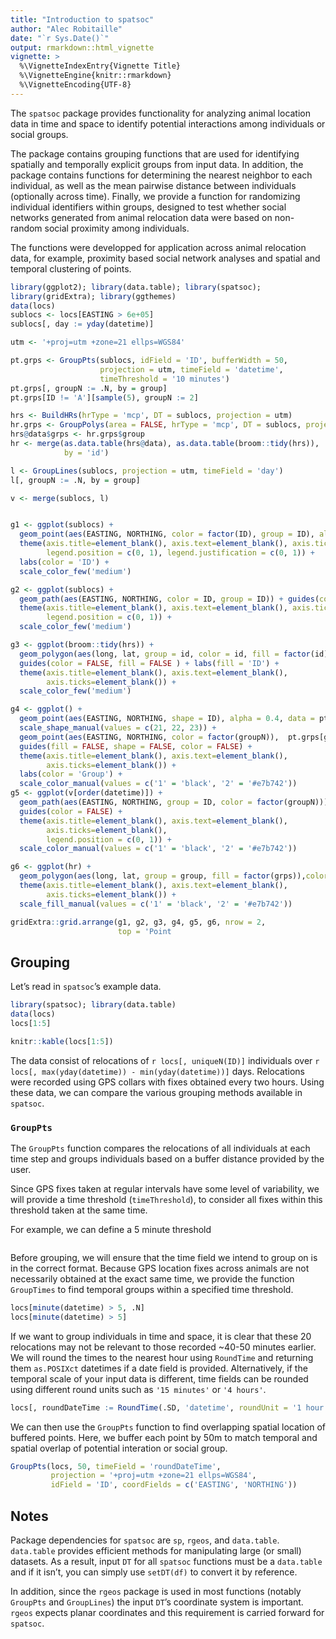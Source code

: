```yaml
---
title: "Introduction to spatsoc"
author: "Alec Robitaille"
date: "`r Sys.Date()`"
output: rmarkdown::html_vignette
vignette: >
  %\VignetteIndexEntry{Vignette Title}
  %\VignetteEngine{knitr::rmarkdown}
  %\VignetteEncoding{UTF-8}
---
```



The `spatsoc` package provides functionality for analyzing animal location data in time and space to identify potential interactions among individuals or social groups. 

The package contains grouping functions that are used for identifying spatially and temporally explicit groups from input data. In addition, the package contains functions for determining the nearest neighbor to each individual, as well as the mean pairwise distance between individuals (optionally across time). Finally, we provide a function for randomizing individual identifiers within groups, designed to test whether social networks generated from animal relocation data were based on non-random social proximity among individuals.

The functions were developped for application across animal relocation data, for example, proximity based social network analyses and spatial and temporal clustering of points. 

```r
library(ggplot2); library(data.table); library(spatsoc); 
library(gridExtra); library(ggthemes)
data(locs)
sublocs <- locs[EASTING > 6e+05]
sublocs[, day := yday(datetime)]

utm <- '+proj=utm +zone=21 ellps=WGS84'

pt.grps <- GroupPts(sublocs, idField = 'ID', bufferWidth = 50, 
                    projection = utm, timeField = 'datetime', 
                    timeThreshold = '10 minutes')
pt.grps[, groupN := .N, by = group]
pt.grps[ID != 'A'][sample(5), groupN := 2]

hrs <- BuildHRs(hrType = 'mcp', DT = sublocs, projection = utm)
hr.grps <- GroupPolys(area = FALSE, hrType = 'mcp', DT = sublocs, projection = utm)
hrs@data$grps <- hr.grps$group
hr <- merge(as.data.table(hrs@data), as.data.table(broom::tidy(hrs)),
            by = 'id')

l <- GroupLines(sublocs, projection = utm, timeField = 'day')
l[, groupN := .N, by = group]

v <- merge(sublocs, l)


g1 <- ggplot(sublocs) + 
  geom_point(aes(EASTING, NORTHING, color = factor(ID), group = ID), alpha = 0.5) + 
  theme(axis.title=element_blank(), axis.text=element_blank(), axis.ticks=element_blank(), 
        legend.position = c(0, 1), legend.justification = c(0, 1)) + 
  labs(color = 'ID') + 
  scale_color_few('medium')

g2 <- ggplot(sublocs) + 
  geom_path(aes(EASTING, NORTHING, color = ID, group = ID)) + guides(color = FALSE) +
  theme(axis.title=element_blank(), axis.text=element_blank(), axis.ticks=element_blank(), 
        legend.position = c(0, 1)) + 
  scale_color_few('medium')

g3 <- ggplot(broom::tidy(hrs)) + 
  geom_polygon(aes(long, lat, group = id, color = id, fill = factor(id)), alpha = 0.4) + 
  guides(color = FALSE, fill = FALSE ) + labs(fill = 'ID') + 
  theme(axis.title=element_blank(), axis.text=element_blank(), 
        axis.ticks=element_blank()) + 
  scale_color_few('medium')

g4 <- ggplot() + 
  geom_point(aes(EASTING, NORTHING, shape = ID), alpha = 0.4, data = pt.grps) + 
  scale_shape_manual(values = c(21, 22, 23)) + 
  geom_point(aes(EASTING, NORTHING, color = factor(groupN)),  pt.grps[groupN > 1]) + 
  guides(fill = FALSE, shape = FALSE, color = FALSE) + 
  theme(axis.title=element_blank(), axis.text=element_blank(), 
        axis.ticks=element_blank()) + 
  labs(color = 'Group') + 
  scale_color_manual(values = c('1' = 'black', '2' = '#e7b742'))
g5 <- ggplot(v[order(datetime)]) + 
  geom_path(aes(EASTING, NORTHING, group = ID, color = factor(groupN))) +
  guides(color = FALSE) +
  theme(axis.title=element_blank(), axis.text=element_blank(), 
        axis.ticks=element_blank(),
        legend.position = c(0, 1)) + 
  scale_color_manual(values = c('1' = 'black', '2' = '#e7b742'))

g6 <- ggplot(hr) + 
  geom_polygon(aes(long, lat, group = group, fill = factor(grps)),color = 'grey') + labs(fill = 'Group', color = 'ID')  + guides(fill = FALSE, color = FALSE) + 
  theme(axis.title=element_blank(), axis.text=element_blank(), 
        axis.ticks=element_blank()) + 
  scale_fill_manual(values = c('1' = 'black', '2' = '#e7b742'))

gridExtra::grid.arrange(g1, g2, g3, g4, g5, g6, nrow = 2, 
                        top = 'Point                                                       Line                                                       Polygon')

```


<!-- ## Functions -->
<!-- * Grouping  -->
<!--     * `GroupPts`   -->
<!--     * `GroupLines`   -->
<!--     * `GroupHRs` / `GroupPolys`  -->
<!--     * `GroupClusters`  -->
<!--     * `CalcCentroids` -->
<!--     * `GroupTime` -->

<!-- * Mean pairwise distance -->
<!--     * `PairwiseDist` -->

<!-- * Nearest neighbor -->
<!--     * `Nearest` -->

<!-- * Randomization of IDs within groups -->
<!--     * `Randomizations` -->

<!-- * Helper functions -->
<!--     * `BuildPts` -->
<!--     * `BuildLines` -->
<!--     * `BuildHRs` -->
<!--     * `BuildClusters` -->

## Grouping
Let's read in `spatsoc`'s example data.

```r
library(spatsoc); library(data.table)
data(locs)
locs[1:5]
```
```r
knitr::kable(locs[1:5])
```

<!-- note this input/example data is just for now.. -->
The data consist of relocations of `r locs[, uniqueN(ID)]` individuals over `r locs[, max(yday(datetime)) - min(yday(datetime))]` days. Relocations were recorded using GPS collars with fixes obtained every two hours. Using these data, we can compare the various grouping methods available in `spatsoc`.

### `GroupPts`
The `GroupPts` function compares the relocations of all individuals at each time step and groups individuals based on a buffer distance provided by the user. 

Since GPS fixes taken at regular intervals have some level of variability, we will provide a time threshold (`timeThreshold`), to consider all fixes within this threshold taken at the same time. 

For example, we can define a 5 minute threshold

```r


```

Before grouping, we will ensure that the time field we intend to group on is in the correct format. Because GPS location fixes across animals are not 
necessarily obtained at the exact same time, we provide the function `GroupTimes` to find temporal groups within a specified time threshold. 

<!-- all below needs updating since GroupTimes replaces RoundTime -->

```r
locs[minute(datetime) > 5, .N]
locs[minute(datetime) > 5]
```

If we want to group individuals in time and space, it is clear that these 20 relocations may not be relevant to those recorded ~40-50 minutes earlier. We will round the times to the nearest hour using `RoundTime` and returning them `as.POSIXct` datetimes if a date field is provided. Alternatively, if the temporal scale of your input data is different, time fields can be rounded using different round units such as `'15 minutes'` or `'4 hours'`. <!-- for example this time -->

```r
locs[, roundDateTime := RoundTime(.SD, 'datetime', roundUnit = '1 hour', dateField = 'datetime')]
```

<!-- Finally, the data preparation is complete by using the grouppts to call helper function
above roundtime to group times to on nearest hour-->

We can then use the `GroupPts` function to find overlapping spatial location of buffered points. Here, we buffer each point by 50m to match temporal and spatial overlap of potential interation or social group.  

```r
GroupPts(locs, 50, timeField = 'roundDateTime', 
         projection = '+proj=utm +zone=21 ellps=WGS84', 
         idField = 'ID', coordFields = c('EASTING', 'NORTHING'))

```


<!---
The basic methodology is as follows:

1. Group locations by overlapping or matching time. 
1. Group locations 
1. *Optionally* round time fields.
-->
## Notes
Package dependencies for `spatsoc` are <!-- list all and note details --> `sp`, `rgeos`, and `data.table`. `data.table` provides efficient methods for manipulating large (or small) datasets. As a result, input `DT` for all `spatsoc` functions must be a `data.table` and if it isn't, you can simply use `setDT(df)` to convert it by reference. 

In addition, since the `rgeos` package is used in most functions (notably `GroupPts` and `GroupLines`) the input `DT`'s coordinate system is important. `rgeos` expects planar coordinates and this requirement is carried forward for `spatsoc`. 
